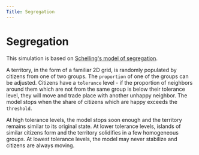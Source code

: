 ```yaml
---
Title: Segregation
---
```


# Segregation

<Segregation />

This simulation is based on [Schelling's model of segregation](http://nifty.stanford.edu/2014/mccown-schelling-model-segregation/).

A territory, in the form of a familiar 2D grid, is randomly populated by citizens from one of two groups. The `proportion` of one of the groups can be adjusted.
Citizens have a `tolerance` level - if the proportion of neighbors around them which are not from the same group is below their tolerance level, they will move and trade place with another unhappy neighbor.
The model stops when the share of citizens which are happy exceeds the `threshold`.

At high tolerance levels, the model stops soon enough and the territory remains similar to its original state.
At lower tolerance levels, islands of similar citizens form and the territory solidifies in a few homogeneous groups.
At lowest tolerance levels, the model may never stabilize and citizens are always moving.
